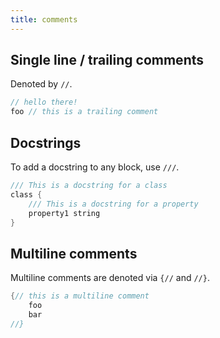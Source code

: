 ```yaml
---
title: comments
---
```


## Single line / trailing comments

Denoted by `//`.

```rust
// hello there!
foo // this is a trailing comment
```

## Docstrings

To add a docstring to any block, use `///`.

```rust
/// This is a docstring for a class
class {
    /// This is a docstring for a property
    property1 string
}
```

## Multiline comments

Multiline comments are denoted via `{//` and `//}`.

```rust
{// this is a multiline comment
    foo
    bar
//}
```
 
